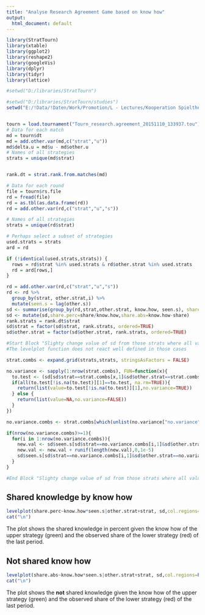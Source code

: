 ```yaml
---
title: "Analyse Research Agreement Game based on know how"
output:
  html_document: default
---
```


```r
library(StratTourn)
library(xtable)
library(ggplot2)
library(reshape2)
library(googleVis)
library(dplyr)
library(tidyr)
library(lattice)
```

```r
#setwd("D:/libraries/StratTourn")

#setwd("D:/libraries/StratTourn/studies")
setwd("E:/!Data/!Daten/Work/Promotion/L - Lectures/Kooperation Spieltheorie/WS 2015-16/StratTourn/studies")


tourn = load.tournament("Tourn_research.agreement_20151110_133937.tou")
# Data for each match
md = tourn$dt
md = add.other.var(md,c("strat","u"))
md$delta.u = md$u - md$other.u
# Names of all strategies
strats = unique(md$strat)


rank.dt = strat.rank.from.matches(md)

# Data for each round
file = tourn$rs.file
rd = fread(file)
rd = as.tbl(as.data.frame(rd))
rd = add.other.var(rd,c("strat","u","s"))

# Names of all strategies
strats = unique(rd$strat)

# Perhaps select a subset of strategies
used.strats = strats
ard = rd

if (!identical(used.strats,strats)) {
  rows = rd$strat %in% used.strats & rd$other.strat %in% used.strats
  rd = ard[rows,]
}

```
```r
rd = add.other.var(rd,c("strat","u","s"))
rd <- rd %>%
  group_by(strat, other.strat,i) %>%
  mutate(seen.s = lag(other.s))
sd <- summarise(group_by(rd,strat,other.strat, know.how, seen.s), share=mean(s))
sd <- mutate(sd,share.perc=share/know.how,share.abs=know.how-share)
rank.strats = rank.dt$strat
sd$strat = factor(sd$strat, rank.strats, ordered=TRUE)
sd$other.strat = factor(sd$other.strat, rank.strats, ordered=TRUE)

#Start Block "Slighty change value of sd from those strats where all values are the same"
#The levelplot function does not react well defined in those cases

strat.combs <- expand.grid(strats,strats, stringsAsFactors = FALSE)

no.variance <- sapply(1:nrow(strat.combs), FUN=function(x){
  to.test <- (sd[sd$strat==strat.combs[x,1]&sd$other.strat==strat.combs[x,2],]$seen.s)
  if(all(to.test[!is.na(to.test)][1]==to.test, na.rm=TRUE)){
    return(list(value=to.test[!is.na(to.test)][1],no.variance=TRUE))
  } else {
    return(list(value=NA,no.variance=FALSE))
  }
})

no.variance.combs <- strat.combs[which(unlist(no.variance["no.variance",])),]

if(nrow(no.variance.combs)>=1){
  for(i in 1:nrow(no.variance.combs)){
    new.val <- sd$seen.s[sd$strat==no.variance.combs[i,1]&sd$other.strat==no.variance.combs[i,2]]
    new.val <- new.val + runif(length(new.val),0,1e-5)
    sd$seen.s[sd$strat==no.variance.combs[i,1]&sd$other.strat==no.variance.combs[i,2]] <- new.val
  }
}

#End Block "Slighty change value of sd from those strats where all values are the same"

```
## Shared knowledge by know how

```r
levelplot(share.perc~know.how*seen.s|other.strat+strat, sd,col.regions=heat.colors(1000), cuts=1000-1, xlab="know.how", ylab="share of lower strat")
cat("\n")
```

The plot shows the shared knowledge in percent given the know how of the upper strategy (green) and the observed share of the lower strategy (red) of the last period.


## Not shared know how

```r
levelplot(share.abs~know.how*seen.s|other.strat+strat, sd,col.regions=heat.colors(1000), cuts=1000-1, xlab="know.how", ylab="share of lower strat")
cat("\n")
```

The plot shows the **not** shared knowledge given the know how of the upper strategy (green) and the observed share of the lower strategy (red) of the last period.
